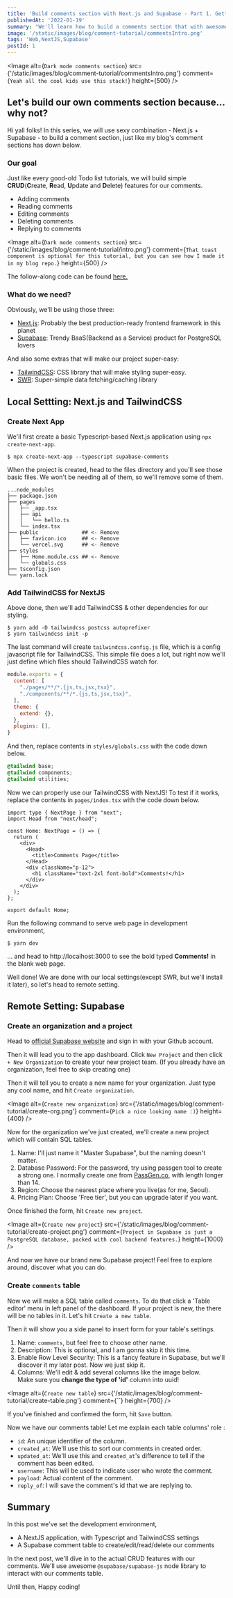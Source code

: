 ```yaml
---
title: 'Build comments section with Next.js and Supabase - Part 1. Getting Started'
publishedAt: '2022-01-19'
summary: "We'll learn how to build a comments section that with awesome Next.js + SWR + Supabase"
image: '/static/images/blog/comment-tutorial/commentsIntro.png'
tags: 'Web,NextJS,Supabase'
postId: 1
---
```


<Image
  alt={`Dark mode comments section`}
  src={'/static/images/blog/comment-tutorial/commentsIntro.png'}
  comment={`Yeah all the cool kids use this stack!`}
  height={500}
/>

## Let's build our own comments section because... why not?

Hi yall folks! In this series, we will use sexy combination - Next.js + Supabase - to build a comment section, just like my blog's comment sections has down below.

### Our goal

Just like every good-old Todo list tutorials, we will build simple **CRUD**(**C**reate, **R**ead, **U**pdate and **D**elete) features for our comments.

- Adding comments
- Reading comments
- Editing comments
- Deleting comments
- Replying to comments

<Image
  alt={`Dark mode comments section`}
  src={'/static/images/blog/comment-tutorial/intro.png'}
  comment={`That toast component is optional for this tutorial, but you can see how I made it in my blog repo.`}
  height={500}
/>

The follow-along code can be found [here.](https://github.com/MRGRAVITY817/supabse-comments/tree/part-1)

### What do we need?

Obviously, we'll be using those three:

- [Next.js](https://nextjs.org/): Probably the best production-ready frontend framework in this planet
- [Supabase](https://supabase.com/): Trendy BaaS(Backend as a Service) product for PostgreSQL lovers

And also some extras that will make our project super-easy:

- [TailwindCSS](https://tailwindcss.com/): CSS library that will make styling super-easy.
- [SWR](https://swr.vercel.app/): Super-simple data fetching/caching library

## Local Settting: Next.js and TailwindCSS

### Create Next App

We'll first create a basic Typescript-based Next.js application using `npx create-next-app`.

```bash:Terminal
$ npx create-next-app --typescript supabase-comments
```

When the project is created, head to the files directory and you'll see those basic files.
We won't be needing all of them, so we'll remove some of them.

```bash:Project
...node_modules
├── package.json
├── pages
│   ├── _app.tsx
│   ├── api
│   │   └── hello.ts
│   └── index.tsx
├── public              ## <- Remove
│   ├── favicon.ico     ## <- Remove
│   └── vercel.svg      ## <- Remove
├── styles
│   ├── Home.module.css ## <- Remove
│   └── globals.css
├── tsconfig.json
└── yarn.lock
```

### Add TailwindCSS for NextJS

Above done, then we'll add TailwindCSS & other dependencies for our styling.

```bash:Terminal
$ yarn add -D tailwindcss postcss autoprefixer
$ yarn tailwindcss init -p
```

The last command will create `tailwindcss.config.js` file, which is a config javascript file for TailwindCSS.
This simple file does a lot, but right now we'll just define which files should TailwindCSS watch for.

```javascript:tailwindcss.config.js
module.exports = {
  content: [
    "./pages/**/*.{js,ts,jsx,tsx}",
    "./components/**/*.{js,ts,jsx,tsx}",
  ],
  theme: {
    extend: {},
  },
  plugins: [],
}
```

And then, replace contents in `styles/globals.css` with the code down below.

```css:styles/globals.css
@tailwind base;
@tailwind components;
@tailwind utilities;
```

Now we can properly use our TailwindCSS with NextJS!
To test if it works, replace the contents in `pages/index.tsx` with the code down below.

```tsx:pages/index.tsx
import type { NextPage } from "next";
import Head from "next/head";

const Home: NextPage = () => {
  return (
    <div>
      <Head>
        <title>Comments Page</title>
      </Head>
      <div className="p-12">
        <h1 className="text-2xl font-bold">Comments!</h1>
      </div>
    </div>
  );
};

export default Home;
```

Run the following command to serve web page in development environment,

```bash:Terminal
$ yarn dev
```

... and head to http://localhost:3000 to see the bold typed **Comments!** in the blank web page.

Well done! We are done with our local settings(except SWR, but we'll install it later), so let's head to remote setting.

## Remote Setting: Supabase

### Create an organization and a project

Head to [official Supabase website](https://supabase.com/) and sign in with your Github account.

Then it will lead you to the app dashboard.
Click `New Project` and then click `+ New Organization` to create your new project team.
(If you already have an organization, feel free to skip creating one)

Then it will tell you to create a new name for your organization. Just type any cool name, and hit `Create organization`.

<Image
  alt={`Create new organization`}
  src={'/static/images/blog/comment-tutorial/create-org.png'}
  comment={`Pick a nice looking name :)`}
  height={400}
/>

Now for the organization we've just created, we'll create a new project which will contain SQL tables.

1. Name: I'll just name it "Master Supabase", but the naming doesn't matter.
2. Database Password: For the password, try using passgen tool to create a strong one. I normally create one from [PassGen.co](https://passgen.co/), with length longer than 14.
3. Region: Choose the nearest place where you live(as for me, Seoul).
4. Pricing Plan: Choose 'Free tier', but you can upgrade later if you want.

Once finished the form, hit `Create new project`.

<Image
  alt={`Create new project`}
  src={'/static/images/blog/comment-tutorial/create-project.png'}
  comment={`Project in Supabase is just a PostgreSQL database, packed with cool backend features.`}
  height={1000}
/>

And now we have our brand new Supabase project! Feel free to explore around, discover what you can do.

### Create `comments` table

Now we will make a SQL table called `comments`. To do that click a 'Table editor' menu in left panel of the dashboard.
If your project is new, the there will be no tables in it. Let's hit `Create a new table`.

Then it will show you a side panel to insert form for your table's settings.

1. Name: `comments`, but feel free to choose other name.
2. Description: This is optional, and I am gonna skip it this time.
3. Enable Row Level Security: This is a fancy feature in Supabase, but we'll discover it my later post. Now we just skip it.
4. Columns: We'll edit & add several columns like the image below.<br />Make sure you **change the type of 'id'** column into uuid!

<Image
  alt={`Create new table`}
  src={'/static/images/blog/comment-tutorial/create-table.png'}
  comment={``}
  height={700}
/>

If you've finished and confirmed the form, hit `Save` button.

Now we have our comments table! Let me explain each table columns' role :

- `id`: An unique identifier of the column.
- `created_at`: We'll use this to sort our comments in created order.
- `updated_at`: We'll use this and `created_at`'s difference to tell if the comment has been edited.
- `username`: This will be used to indicate user who wrote the comment.
- `payload`: Actual content of the comment.
- `reply_of`: I will save the comment's id that we are replying to.

## Summary

In this post we've set the development environment,

- A NextJS application, with Typescript and TailwindCSS settings
- A Supabase comment table to create/edit/read/delete our comments

In the next post, we'll dive in to the actual CRUD features with our comments.
We'll use awesome `@supabase/supabase-js` node library to interact with our comments table.

Until then, Happy coding!
